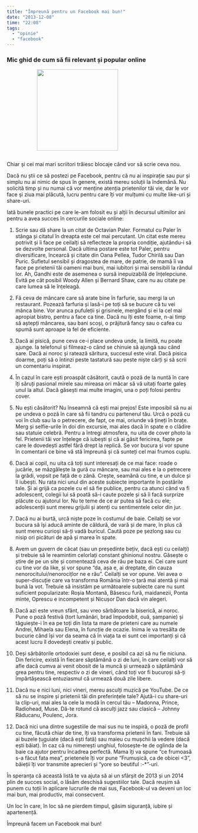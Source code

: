 ```yaml
---
title: "Împreună pentru un Facebook mai bun!"
date: "2013-12-08"
time: "22:08"
tags:
  - "opinie"
  - "facebook"
---
```

### Mic ghid de cum să fii relevant și popular online

<figure class="tmblr-full" data-orig-height="502" data-orig-width="398">
<img src="https://64.media.tumblr.com/561dbee544fed49b69fda5b5eb10931c/9e213605e31864e1-b7/s540x810/fa3d2fc655259abda9e5fae704080c47ab72cf36.png" style="margin: 0 0 1em 3em; width: 220px; border-radius: 0" data-align="right" data-orig-height="502" data-orig-width="398" />
</figure>

Chiar și cei mai mari scriitori trăiesc blocaje când vor să scrie ceva nou.

Dacă nu știi ce să postezi pe Facebook, pentru că nu ai inspirație sau pur și simplu nu ai nimic de spus în genere, există mereu soluții la îndemână. Nu solicită timp și nu numai că vor menține atenția prietenilor tăi vie, dar le vor face și ziua mai plăcută, lucru pentru care îți vor mulțumi cu multe like-uri și share-uri.

Iată bunele practici pe care le-am folosit eu și alții în decursul ultimilor ani pentru a avea succes în cercurile sociale online:

1.  Scrie sau dă share la un citat de Octavian Paler. Formatul cu Paler în stânga și citatul în dreapta este cel mai percutant. Un citat este mereu potrivit și îi face pe ceilalți să reflecteze la propria condiție, ajutându-i să se dezvolte personal. Dacă ultima postare este tot Paler, pentru diversificare, încearcă și citate din Oana Pellea, Tudor Chirilă sau Dan Puric. Sufletul sensibil și dragostea de mare, de patrie, de mamă îi va face pe prietenii tăi oameni mai buni, mai iubitori și mai sensibili la rândul lor. Ah, Gandhi este de asemenea o sursă inepuizabilă de înțelepciune. Evită pe cât posibil Woody Allen și Bernard Shaw, care nu au citate pe care lumea să le înțeleagă.

2.  Fă ceva de mâncare care să arate bine în farfurie, sau mergi la un restaurant. Pozează farfuria și lasă-i pe toți să se bucure că tu vei mânca bine. Vor arunca pufuleții și grisinele, mergând și ei la cel mai apropiat bistro, pentru a face ca tine. Dacă nu îți este foame, n-ai timp să aștepți mâncarea, sau bani scoși, o prăjitură fancy sau o cafea cu spumă sunt aproape la fel de eficiente.

3.  Dacă ai pisică, pune ceva ce-i place undeva unde, la limită, nu poate ajunge. Ia telefonul și filmeaz-o când se chinuie să ajungă sau când sare. Dacă ai noroc și ratează săritura, succesul este viral. Dacă pisica doarme, poți să o întinzi peste tastatură sau peste niște cărți și să scrii un comentariu inspirat.

4.  În cazul în care ești proaspăt căsătorit, caută o poză de la nuntă în care îți săruți pasional mirele sau mireasa ori măcar să vă uitați foarte galeș unul la altul. Dacă găsești mai multe imagini, una o poți folosi pentru cover.

5.  Nu ești căsătorit? Nu înseamnă că ești mai prejos! Este imposibil să nu ai pe undeva o poză în care să fii tandru cu partenerul tău. Urcă o poză cu voi în club sau la o petrecere, de fapt, ce mai, oriunde vă țineți în brațe. Merg și selfie-urile în doi din excursie, mai ales dacă în spate e o clădire sau statuie celebră. Pentru a întregi atmosfera, nu uita de cover photo la fel. Prietenii tăi vor înțelege că iubești și că ai găsit fericirea, fapte pe care le dovedești astfel fără drept la replică. Se vor bucura și vor spune în comentarii ce bine vă stă împreună și că sunteți cel mai frumos cuplu.

6.  Dacă ai copil, nu uita că toți sunt interesați de ce mai face: roade o jucărie, se mâzgălește la gură cu mâncare, sau mai ales e la o petrecere la grădi, vopsit pe față de o zână. Crește, seamănă cu tine, e un dulce și îl iubești. Nu rata nici unul din aceste subiecte importante în postările tale. Și ai grijă ca pozele cu el să fie publice, pentru ca atunci când va fi adolescent, colegii lui să poată să-i caute pozele și să îi facă surprize plăcute cu ajutorul lor. Nu te teme de ce ar putea să facă cu ele; adolescenții sunt mereu grijulii și atenți cu sentimentele celor din jur.

7.  Dacă nu ai burtă, urcă niște poze în costumul de baie. Ceilalți se vor bucura să își aducă aminte de căldură, de vară și de mare, în plus că sunt mereu curioși să-ți vadă buricul. Caută poze pe șezlong sau cu nisip ori picături de apă și marea în spate.

8.  Avem un guvern de căcat (sau un președinte bețiv, dacă ești cu ceilalți) și trebuie să le reamintim celorlați constant ghinionul nostru. Găsește o știre de pe un site și comentează ceva de rău pe baza ei. Cei care sunt cu tine vor da like, și vor spune "da, așa e, ai dreptate, din cauza nenorocitului/nenorocițlor ne e rău". Ceilalți se vor opune. Vei avea o super-discuție care va transforma România într-o țară mai atentă și mai bună la vot. Trebuie să insistăm pe următoarele subiecte care nu sunt suficient popularizate: Roșia Montană, Băsescu fură, maidanezii, Ponta minte, Oprescu e incompetent și Nicușor Dan dacă vin alegeri.

9.  Dacă azi este vreun sfânt, sau vreo sărbătoare la biserică, ai noroc. Pune o poză festivă (tort lumânări, brad împodobit, ouă, șampanie) și tăguiește-i în ea pe toți din lista ta mare de prieteni care au numele Andrei, Mihaela sau Elena, în funcție de ocazie. Inima le va tresălta de bucurie când își vor da seama că în viața ta ei sunt cei importanți și că acest lucru îl dovedești creativ și public.

10. Deși sărbătorile ortodoxiei sunt dese, e posibil ca azi să nu fie niciuna. Din fericire, există în fiecare săptămână o zi de luni, în care ceilalți vor să afle dacă cumva ai venit obosit de la muncă și urmează o săptămână grea pentru tine, respectiv o zi de vineri, când toți vor fi bucuroși să-ți împărtășească entuziasmul că urmează două zile libere.

11. Dacă nu e nici luni, nici vineri, mereu asculți muzică pe YouTube. De ce să nu se inspire și prietenii tăi din preferințele tale? Ajută-i cu share-uri la clip-uri, mai ales la cele la modă în cercul tău -- Madonna, Prince, Radiohead, Muse. Dă-te rotund că asculți jazz sau clasică -- Johnny Răducanu, Poulenc, Jora.

12. Dacă nici una dintre sugestiile de mai sus nu te inspiră, o poză de profil cu tine, făcută chiar de tine, îți va transforma prietenii în fani. Trebuie să ai buzele țuguiate (dacă ești fată) sau maieu cu mușchii la vedere (dacă ești băiat). În caz că nu nimerești unghiul, folosește-te de oglinda de la baie ca ajutor pentru încadrea perfectă. Mama îți va spune "ce frumoasă s-a făcut fata mea", prietenele îți vor pune "Frumușică, ca de obicei \<3", băieții îți vor transmite aprecieri și "yore so beutiful :-\* "-uri.

În speranța că această listă te va ajuta să ai un sfârșit de 2013 și un 2014 plin de succes social, o lăsăm deschisă sugestiilor tale. Dacă reușim să punem cu toții în aplicare lucrurile de mai sus, Facebook-ul va deveni un loc mai bun, mai productiv, mai consecvent.

Un loc în care, în loc să ne pierdem timpul, găsim siguranță, iubire și apartenență.

Împreună facem un Facebook mai bun!